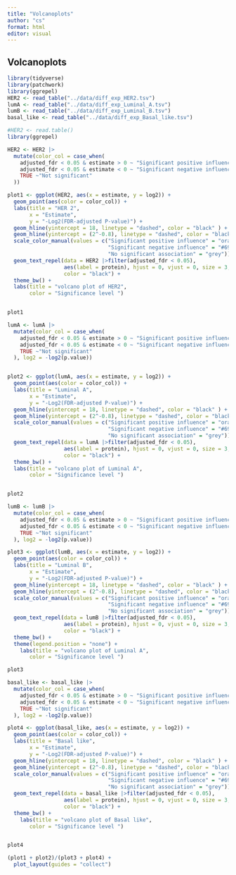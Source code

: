 ```yaml
---
title: "Volcanoplots"
author: "cs"
format: html
editor: visual
---
```


## Volcanoplots

```r
library(tidyverse)
library(patchwork)
library(ggrepel)
HER2 <- read_table("../data/diff_exp_HER2.tsv")
lumA <- read_table("../data/diff_exp_Luminal_A.tsv")
lumB <- read_table("../data/diff_exp_Luminal_B.tsv")
basal_like <- read_table("../data/diff_exp_Basal_like.tsv")
```



```r
#HER2 <- read.table()
library(ggrepel)

HER2 <- HER2 |>
  mutate(color_col = case_when(
    adjusted_fdr < 0.05 & estimate > 0 ~ "Significant positive influence", 
    adjusted_fdr < 0.05 & estimate < 0 ~ "Significant negative influence",
    TRUE ~"Not significant"
  ))

plot1 <- ggplot(HER2, aes(x = estimate, y = log2)) +
  geom_point(aes(color = color_col)) +
  labs(title = "HER 2", 
       x = "Estimate", 
       y = "-Log2(FDR-adjusted P-value)") +
  geom_hline(yintercept = 18, linetype = "dashed", color = "black" ) +
  geom_hline(yintercept = (2^-0.8), linetype = "dashed", color = "black" ) +
  scale_color_manual(values = c("Significant positive influence" = "orange", 
                                "Significant negative influence" = "#69b3a2",
                                "No significant association" = "grey")) +
  geom_text_repel(data = HER2 |>filter(adjusted_fdr < 0.05),
                  aes(label = protein), hjust = 0, vjust = 0, size = 3, 
                  color = "black") +
  theme_bw() + 
  labs(title = "volcano plot of HER2",
       color = "Significance level ")


plot1

```

```r

lumA <- lumA |>
  mutate(color_col = case_when(
    adjusted_fdr < 0.05 & estimate > 0 ~ "Significant positive influence", 
    adjusted_fdr < 0.05 & estimate < 0 ~ "Significant negative influence",
    TRUE ~"Not significant"
  ), log2 = -log2(p.value))


plot2 <- ggplot(lumA, aes(x = estimate, y = log2)) +
  geom_point(aes(color = color_col)) +
  labs(title = "Luminal A", 
       x = "Estimate", 
       y = "-Log2(FDR-adjusted P-value)") +
  geom_hline(yintercept = 18, linetype = "dashed", color = "black" ) +
  geom_hline(yintercept = (2^-0.8), linetype = "dashed", color = "black" ) +
  scale_color_manual(values = c("Significant positive influence" = "orange", 
                                "Significant negative influence" = "#69b3a2",
                                "No significant association" = "grey")) +
  geom_text_repel(data = lumA |>filter(adjusted_fdr < 0.05),
                  aes(label = protein), hjust = 0, vjust = 0, size = 3, 
                  color = "black") +
  theme_bw() + 
  labs(title = "volcano plot of Luminal A",
       color = "Significance level ")


plot2

```

```r
lumB <- lumB |>
  mutate(color_col = case_when(
    adjusted_fdr < 0.05 & estimate > 0 ~ "Significant positive influence", 
    adjusted_fdr < 0.05 & estimate < 0 ~ "Significant negative influence",
    TRUE ~"Not significant"
  ), log2 = -log2(p.value))

plot3 <- ggplot(lumB, aes(x = estimate, y = log2)) +
  geom_point(aes(color = color_col)) +
  labs(title = "Luminal B", 
       x = "Estimate", 
       y = "-Log2(FDR-adjusted P-value)") +
  geom_hline(yintercept = 18, linetype = "dashed", color = "black" ) +
  geom_hline(yintercept = (2^-0.8), linetype = "dashed", color = "black" ) +
  scale_color_manual(values = c("Significant positive influence" = "orange", 
                                "Significant negative influence" = "#69b3a2",
                                "No significant association" = "grey")) +
  geom_text_repel(data = lumB |>filter(adjusted_fdr < 0.05),
                  aes(label = protein), hjust = 0, vjust = 0, size = 3, 
                  color = "black") +
  theme_bw() +
  theme(legend.position = "none") + 
    labs(title = "volcano plot of Luminal A",
       color = "Significance level ")

plot3
```

```r
basal_like <- basal_like |>
  mutate(color_col = case_when(
    adjusted_fdr < 0.05 & estimate > 0 ~ "Significant positive influence", 
    adjusted_fdr < 0.05 & estimate < 0 ~ "Significant negative influence",
    TRUE ~"Not significant"
  ), log2 = -log2(p.value))

plot4 <- ggplot(basal_like, aes(x = estimate, y = log2)) +
  geom_point(aes(color = color_col)) +
  labs(title = "Basal like", 
       x = "Estimate", 
       y = "-Log2(FDR-adjusted P-value)") +
  geom_hline(yintercept = 18, linetype = "dashed", color = "black" ) +
  geom_hline(yintercept = (2^-0.8), linetype = "dashed", color = "black" ) +
  scale_color_manual(values = c("Significant positive influence" = "orange", 
                                "Significant negative influence" = "#69b3a2",
                                "No significant association" = "grey")) +
  geom_text_repel(data = basal_like |>filter(adjusted_fdr < 0.05),
                  aes(label = protein), hjust = 0, vjust = 0, size = 3, 
                  color = "black") +
  theme_bw() +
    labs(title = "volcano plot of Basal like",
       color = "Significance level ")


plot4
```

```r

(plot1 + plot2)/(plot3 + plot4) +
  plot_layout(guides = "collect")

```
